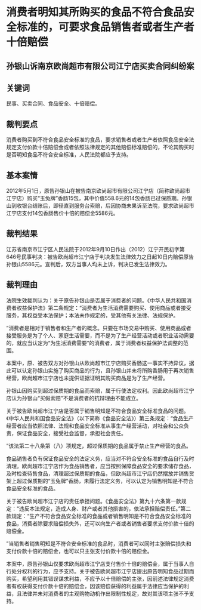 # 消费者明知其所购买的食品不符合食品安全标准的，可要求食品销售者或者生产者十倍赔偿

  

## 孙银山诉南京欧尚超市有限公司江宁店买卖合同纠纷案

## 关键词　

民事、买卖合同、食品安全、十倍赔偿。

## 裁判要点

消费者购买到不符合食品安全标准的食品，要求销售者或者生产者依照食品安全法规定支付价款十倍赔偿金或者依照法律规定的其他赔偿标准赔偿的，不论其购买时是否明知食品不符合安全标准，人民法院都应予支持。

## 基本案情

2012年5月1日，原告孙银山在被告南京欧尚超市有限公司江宁店（简称欧尚超市江宁店）购买“玉兔牌”香肠15包，其中价值558.6元的14包香肠已过保质期。孙银山到收银台结账后，即径直到服务台索赔，后因协商未果诉至法院，要求欧尚超市江宁店支付14包香肠售价十倍的赔偿金5586元。

## 裁判结果

江苏省南京市江宁区人民法院于2012年9月10日作出（2012）江宁开民初字第646号民事判决：被告欧尚超市江宁店于判决发生法律效力之日起10日内赔偿原告孙银山5586元。宣判后，双方当事人均未上诉，判决已发生法律效力。

## 裁判理由

法院生效裁判认为：关于原告孙银山是否属于消费者的问题。《中华人民共和国消费者权益保护法》第二条规定：“消费者为生活消费需要购买、使用商品或者接受服务，其权益受本法保护；本法未作规定的，受其他有关法律、法规保护。

”消费者是相对于销售者和生产者的概念。只要在市场交易中购买、使用商品或者接受服务是为了个人、家庭生活需要，而不是为了生产经营活动或者职业活动需要的，就应当认定为“为生活消费需要”的消费者，属于消费者权益保护法调整的范围。

  

本案中，原、被告双方对孙银山从欧尚超市江宁店购买香肠这一事实不持异议，据此可以认定孙银山实施了购买商品的行为，且孙银山并未将所购香肠用于再次销售经营，欧尚超市江宁店也未提供证据证明其购买商品是为了生产经营。

孙银山因购买到超过保质期的食品而索赔，属于行使法定权利。因此欧尚超市江宁店认为孙银山“买假索赔”不是消费者的抗辩理由不能成立。

  

关于被告欧尚超市江宁店是否属于销售明知是不符合食品安全标准食品的问题。《中华人民共和国食品安全法》（以下简称《食品安全法》）第三条规定：“食品生产经营者应当依照法律、法规和食品安全标准从事生产经营活动，对社会和公众负责，保证食品安全，接受社会监督，承担社会责任。

”该法第二十八条第（八）项规定，超过保质期的食品属于禁止生产经营的食品。

  

食品销售者负有保证食品安全的法定义务，应当对不符合安全标准的食品自行及时清理。欧尚超市江宁店作为食品销售者，应当按照保障食品安全的要求储存食品，及时检查待售食品，清理超过保质期的食品，但欧尚超市江宁店仍然摆放并销售货架上超过保质期的“玉兔牌”香肠，未履行法定义务，可以认定为销售明知是不符合食品安全标准的食品。

  

关于被告欧尚超市江宁店的责任承担问题。《食品安全法》第九十六条第一款规定：“违反本法规定，造成人身、财产或者其他损害的，依法承担赔偿责任。”第二款规定：“生产不符合食品安全标准的食品或者销售明知是不符合食品安全标准的食品，消费者除要求赔偿损失外，还可以向生产者或者销售者要求支付价款十倍的赔偿金。

”当销售者销售明知是不符合安全标准的食品时，消费者可以同时主张赔偿损失和支付价款十倍的赔偿金，也可以只主张支付价款十倍的赔偿金。

  

本案中，原告孙银山仅要求欧尚超市江宁店支付售价十倍的赔偿金，属于当事人自行处分权利的行为，应予支持。关于被告欧尚超市江宁店提出原告明知食品过期而购买，希望利用其错误谋求利益，不应予以十倍赔偿的主张，因前述法律规定消费者有权获得支付价款十倍的赔偿金，因该赔偿获得的利益属于法律应当保护的利益，且法律并未对消费者的主观购物动机作出限制性规定，故对其该项主张不予支持。